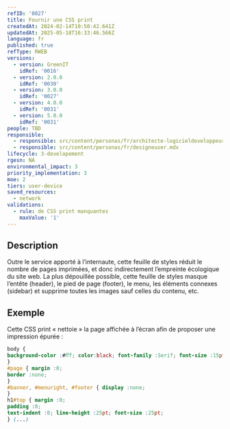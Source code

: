 ```yaml
---
refID: '0027'
title: Fournir une CSS print
createdAt: 2024-02-14T10:50:42.641Z
updatedAt: 2025-05-18T16:33:46.566Z
language: fr
published: true
refType: RWEB
versions:
  - version: GreenIT
    idRef: '0016'
  - version: 2.0.0
    idRef: '0030'
  - version: 3.0.0
    idRef: '0027'
  - version: 4.0.0
    idRef: '0031'
  - version: 5.0.0
    idRef: '0031'
people: TBD
responsible:
  - responsible: src/content/personas/fr/architecte-logicieldeveloppeur.mdx
  - responsible: src/content/personas/fr/designeuser.mdx
lifecycle: 3-developement
rgesn: NA
environmental_impact: 3
priority_implementation: 3
moe: 2
tiers: user-device
saved_resources:
  - network
validations:
  - rule: de CSS print manquantes
    maxValue: '1'
---
```


## Description

Outre le service apporté à l’internaute, cette feuille de styles réduit le nombre de pages imprimées, et donc indirectement l’empreinte écologique du site web. La plus dépouillée possible, cette feuille de styles masque l’entête (header), le pied de page (footer), le menu, les éléments connexes (sidebar) et supprime toutes les images sauf celles du contenu, etc.

## Exemple

Cette CSS print « nettoie » la page affichée à l’écran afin de proposer une impression épurée :

```css
body {
background-color :#ﬀf; color:black; font-family :Serif; font-size :15pt;
}
#page { margin :0;
border :none;
}
#banner, #menuright, #footer { display :none;
}
h1#top { margin :0;
padding :0;
text-indent :0; line-height :25pt; font-size :25pt;
} (...)
```
